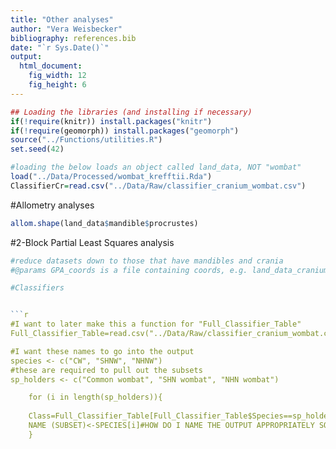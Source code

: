 ```yaml
---
title: "Other analyses"
author: "Vera Weisbecker"
bibliography: references.bib
date: "`r Sys.Date()`"
output:
  html_document:
    fig_width: 12
    fig_height: 6
---
```


```r
## Loading the libraries (and installing if necessary)
if(!require(knitr)) install.packages("knitr")
if(!require(geomorph)) install.packages("geomorph")
source("../Functions/utilities.R")
set.seed(42)

#loading the below loads an object called land_data, NOT "wombat"
load("../Data/Processed/wombat_krefftii.Rda")
ClassifierCr=read.csv("../Data/Raw/classifier_cranium_wombat.csv")
```

#Allometry analyses

```r

allom.shape(land_data$mandible$procrustes)

```
#2-Block Partial Least Squares analysis
```r


#reduce datasets down to those that have mandibles and crania
#@params GPA_coords is a file containing coords, e.g. land_data_cranium

#Classifiers


```r
#I want to later make this a function for "Full_Classifier_Table"
Full_Classifier_Table=read.csv("../Data/Raw/classifier_cranium_wombat.csv")

#I want these names to go into the output
species <- c("CW", "SHNW", "NHNW")
#these are required to pull out the subsets
sp_holders <- c("Common wombat", "SHN wombat", "NHN wombat")

    for (i in length(sp_holders)){
      
    Class=Full_Classifier_Table[Full_Classifier_Table$Species==sp_holders[i],]
    NAME (SUBSET)<-SPECIES[i]#HOW DO I NAME THE OUTPUT APPROPRIATELY SO i END UP WITH 3 SUBSETTED DATASETS?
    }

```